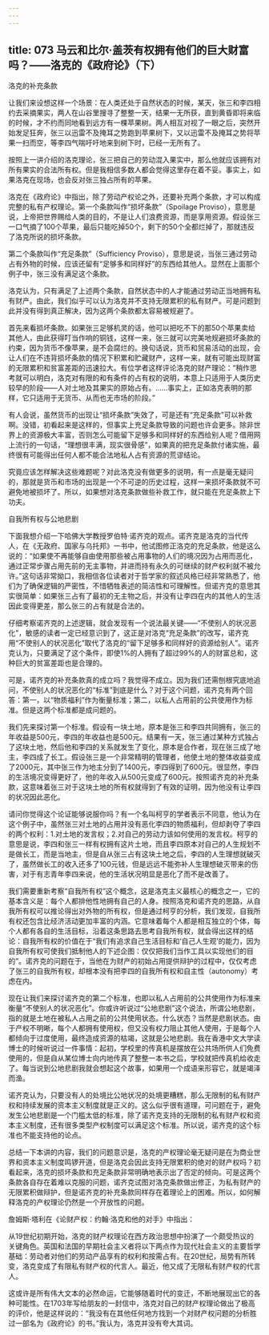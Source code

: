 ```yaml
---
---
---
```

title: 073 马云和比尔·盖茨有权拥有他们的巨大财富吗？——洛克的《政府论》（下）
---







洛克的补充条款

让我们来设想这样一个场景：在人类还处于自然状态的时候，某天，张三和李四相约去采摘果实，两人在山谷里搜寻了整整一天，结果一无所获，直到黄昏即将来临的时候，才不约而同地看到远方有一棵苹果树。两人相互对视了一眼之后，突然开始发足狂奔，张三以迅雷不及掩耳之势跑到苹果树下，又以迅雷不及掩耳之势将苹果一扫而空，等李四气喘吁吁地来到树下时，已经一无所有了。

按照上一讲介绍的洛克理论，张三把自己的劳动混入果实中，那么他就应该拥有对所有果实的合法所有权。但是我相信多数人都会觉得这里存在着不妥。事实上，如果洛克在现场，也会反对张三独占所有的苹果。

洛克在《政府论》中指出，除了劳动产权论之外，还要补充两个条款，才可以构成完整的私有产权理论。第一个条款叫作“损坏条款”（Spoilage Proviso），意思是说，上帝把世界赐给人类的目的，不是让人们浪费资源，而是享用资源。假设张三一口气摘了100个苹果，最后只能吃掉50个，剩下的50个全都烂掉了，那就违反了洛克所说的损坏条款。

第二个条款叫作“充足条款”（Sufficiency Proviso），意思是说，当张三通过劳动占有外物的时候，应该还留有“足够多和同样好”的东西给其他人。显然在上面那个例子中，张三没有满足这个条款。

洛克认为，只有满足了上述两个条款，自然状态中的人才能通过劳动正当地拥有私有财产。由此，我们似乎可以认为洛克并不支持无限累积的私有财产。可是问题到此并没有得到真正解决，因为这两个条款都太容易被规避了。

首先来看损坏条款。如果张三足够机灵的话，他可以把吃不下的那50个苹果卖给其他人，由此获得叮当作响的铜钱，这样一来，张三就可以完美地规避损坏条款的约束，因为货币不像苹果，是不会腐烂的。换句话说，货币和贸易活动的出现，会让人们在不违背损坏条款的情况下积累和贮藏财产，这样一来，就有可能出现财富的无限累积和贫富差距的迅速拉大。有位学者这样评论洛克的财产理论：“稍作思考就可以明白，洛克对有限的和有条件的占有权的说明，本意上只适用于人类历史较早的阶段——人对土地及其果实的原始占有。……事实上，正如洛克表明的那样，它只适用于无货币、从而也无市场的阶段。”

有人会说，虽然货币的出现让“损坏条款”失效了，可是还有“充足条款”可以补救啊。没错，初看起来是这样的，但事实上充足条款导致的问题也许会更多。除非世界上的资源极大丰富，否则怎么可能留下足够多和同样好的东西给别人呢？借用网上流行的一句话，“理想很丰满，现实很骨感”，如果真的把充足条款付诸实施，最终很有可能得出任何人都不能合法地私人占有资源的荒谬结论。

究竟应该怎样解决这些难题呢？对此洛克没有做更多的说明，有一点是毫无疑问的，那就是货币和市场的出现是一个不可逆的历史过程，这样一来损坏条款就不可避免地被损坏了。所以，如果想对洛克条款做些补救工作，就只能在充足条款上下功夫。


自我所有权与公地悲剧

下面我想介绍一下哈佛大学教授罗伯特·诺齐克的观点。诺齐克是洛克的当代传人，在《无政府、国家与乌托邦》一书中，他试图修正洛克的充足条款，他是这么说的：“如果使不再能够自由使用那些被占用事物的人们的境况因为占用而恶化，通过正常步骤占用先前的无主事物，并进而持有永久的可继续的财产权利就不被允许。”这句话非常拗口，我相信各位读者对于哲学家的叙述风格已经非常熟悉了，他们为了确保逻辑的严密性，不惜牺牲表述的简洁性和可理解性。但诺齐克的意思其实很简单：如果张三占有了最初的无主物之后，并没有让李四在内的其他人的生活因此变得更差，那么张三的占有就是合法的。

仔细考察诺齐克的上述逻辑，就会发现有一个说法最关键——“不使别人的状况恶化”，敏感的读者一定已经意识到了，这正是对洛克“充足条款”的改写，诺齐克用“不使别人的状况恶化”取代了洛克的“留下足够多和同样好的资源给别人”。诺齐克认为，只要满足了这个条件，即使1%的人拥有了超过99%的人的财富总和，这种巨大的贫富差距也是合理的。

可是，诺齐克的补充条款真的成立吗？我觉得不成立。因为我们还需刨根究底地追问，不使别人的状况恶化的“标准”到底是什么？对于这个问题，诺齐克有两个回答：第一，以“物质福利”作为衡量标准；第二，以私人占用前的公共使用作为标准。但是这两个标准都是成问题的。

我们先来探讨第一个标准。假设有一块土地，原本是张三和李四共同拥有，张三的年收益是500元，李四的年收益也是500元。结果有一天，张三通过某种方式独占了这块土地，然后他和李四的关系就发生了变化，原本是合作者，现在张三成了地主，李四成了长工。假设张三是一个非常精明的管理者，他使土地的整体收益变成了2000元，其中张三作为地主分到了1400元，李四得到了600元。很显然，李四的生活境况变得更好了，他的年收入从500元变成了600元。按照诺齐克的补充条款，这意味着张三对于这块土地的所有权就得到了有效的证明，因为他没有让李四的状况因此恶化。

请问你觉得这个论证能够说服你吗？有一个名叫柯亨的学者表示不同意，他认为在这个例子中，虽然张三对土地的占用并没有恶化李四的物质福利，但却剥夺了李四的两个权利：1.对土地的发言权；2.对自己的劳动力该如何使用的发言权。柯亨的意思是说，李四和张三一样有权拥有这片土地，而且李四原本对自己的人生规划不是做长工，而是当地主，但是自从张三占有这块土地之后，李四的人生理想就破灭了，虽然做长工的收入还多了100元钱，但是远远不能弥补人生理想破灭带来的伤害，对于有志青年李四来说，他的生活状况明显是恶化了而不是改善了。

我们需要重新考察“自我所有权”这个概念，这是洛克主义最核心的概念之一，它的基本含义是：每个人都排他性地拥有自己的人身。按照洛克和诺齐克的思路，从自我所有权可以推论得出对外物的所有权，但是通过柯亨的分析，我们发现，自我所有权还包含比经济活动更加丰富的内涵。它意味着每个人都是相互独立的个体，每个人都有各自的生活目标，沿着这条思路去思考自我所有权，就会得出这样的结论：自我所有权的价值在于“我们有追求自己生活目标和‘自己人生观’的能力，因为自我所有权可使我们抵制他人的下述企图：仅仅把我们当作工具以实现他们的目的”。诺齐克的问题在于，当他在为财产的初始占用提供辩护的过程中，仅仅考虑了张三的自我所有权，却根本没有把李四的自我所有权和自主性（autonomy）考虑在内。

现在让我们来探讨诺齐克的第二个标准，也即以私人占用前的公共使用作为标准来衡量“不使别人的状况恶化”。你或许听说过“公地悲剧”这个说法，所谓公地悲剧，指的就是土地在被私人占用之前的公共使用状态。什么状态？当然是悲剧状态。由于产权不明晰，每个人都拥有使用权，但又没有权力阻止其他人使用，于是每个人都倾向于过度使用，最终造成资源的枯竭，这就是公地悲剧。我在香港中文大学读博士的时候听说过一件事情：起初，学校里的传真机是摆放在公共场所供人们免费使用的，但是自从某位博士向内地传真了整整一本书之后，学校就把传真机给收走了。每当说到公地悲剧我就会想起这个故事，如果用一个成语来形容它，就是竭泽而渔。

诺齐克认为，只要没有人的处境比公地状况的处境更糟糕，那么无限制的私有财产权和持续发展的资本主义制度就是正义的。这么似乎很有道理，可问题在于，避免发生公地悲剧是一个门槛太低的标准，除了诺齐克支持的无限制的私有财产权和资本主义制度，还有很多类型产权制度可以满足这个标准。所以说，诺齐克的这个标准也不能支持他的论点。

总结一下本讲的内容，我们的问题意识是，洛克的产权理论毫无疑问是在为商业世界和资本主义制度鸣锣开道，但是洛克会因此支持无限累积的绝对的财产权吗？初看起来，洛克的损坏条款和充足条款非常明确地表示出了否定的倾向。可是这两个条款各自存在着难以克服的问题，诺齐克试图对洛克条款做出修正，为私有财产的无限累积做辩护，但是诺齐克的补充条款同样存在着理论上的困难。所以，如何解释洛克的产权理论仍然是一个开放性的问题。

詹姆斯·塔利在《论财产权：约翰·洛克和他的对手》中指出：

从19世纪初期开始，洛克的财产权理论在西方政治思想中扮演了一个颇受热议的关键角色。英国和法国的早期社会主义者将以下两点作为现代社会主义的主要哲学基础：劳动者对他们的劳动产品享有的权利和按需占有。在20世纪，局势有所转变，洛克变成了有限私有财产权的代言人。最近，他又成了无限私有财产权的代言人。

这或许是所有伟大文本的必然命运，它能够随着时代的变迁，不断地展现出它的各种可能性。在1703年写给朋友的一封信中，洛克对自己的财产权理论做出了极高的评价，他是这样说的：“我没有在其他任何地方找到一个对财产权问题的分析胜过一部名为《政府论》的书。”我认为，洛克并没有夸大其词。